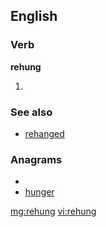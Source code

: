 ==English==

===Verb===
'''rehung'''

# {{past of|[[rehang]]}}

===See also===
*[[rehanged]]

===Anagrams===
* {{alphagram|eghnru}}
* [[hunger#English|hunger]]

[[mg:rehung]]
[[vi:rehung]]